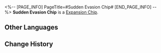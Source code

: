 <%-- [PAGE_INFO]
PageTitle=#Sudden Evasion Chip#
[END_PAGE_INFO] --%>
{{Item Infobox
|id          = 250210
|image       = Item Sudden Evasion Chip.png
|type        = Expansion Chip
|invCategory = 
|rarity      = 3
|effect      = During the first 2 turns of battle, greatly reduces DMG received.
|description = A game item in Aetherium Wars. Aether Spirits will gain a special enhanced ability after equipping it.
}}
'''Sudden Evasion Chip''' is a [[Expansion Chip]].

==Other Languages==
{{Other Languages
|en   = Sudden Evasion Chip
|zhs  = 临时避险芯片
|zht  = 臨時避險晶片
|ja   = チップ「一時退避」
|ko   = 임시 회피 칩
|es   = Chip de evasión repentina
|fr   = Puce d'échappatoire temporaire
|ru   = Чип внезапного уклонения
|th   = ชิปหลบภัยชั่วคราว
|vi   = Chip Tránh Rủi Ro Tạm Thời
|de   = Chip: Plötzliche Flucht
|id   = Sudden Evasion Chip
|pt   = Chip de Evasão Súbita
}}

==Change History==
{{Change History|2.0}}